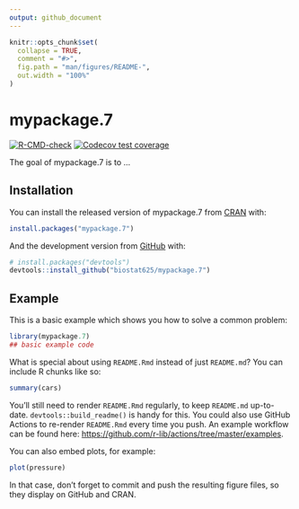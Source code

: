 ```yaml
---
output: github_document
---
```


<!-- README.md is generated from README.Rmd. Please edit that file -->

```r
knitr::opts_chunk$set(
  collapse = TRUE,
  comment = "#>",
  fig.path = "man/figures/README-",
  out.width = "100%"
)
```

# mypackage.7

<!-- badges: start -->
[![R-CMD-check](https://github.com/biostat625/mypackage.7/workflows/R-CMD-check/badge.svg)](https://github.com/biostat625/mypackage.7/actions)
[![Codecov test coverage](https://codecov.io/gh/biostat625/mypackage.7/branch/main/graph/badge.svg)](https://codecov.io/gh/biostat625/mypackage.7?branch=main)
<!-- badges: end -->

The goal of mypackage.7 is to ...

## Installation

You can install the released version of mypackage.7 from [CRAN](https://CRAN.R-project.org) with:

``` r
install.packages("mypackage.7")
```

And the development version from [GitHub](https://github.com/) with:

``` r
# install.packages("devtools")
devtools::install_github("biostat625/mypackage.7")
```
## Example

This is a basic example which shows you how to solve a common problem:

```r
library(mypackage.7)
## basic example code
```

What is special about using `README.Rmd` instead of just `README.md`? You can include R chunks like so:

```r
summary(cars)
```

You'll still need to render `README.Rmd` regularly, to keep `README.md` up-to-date. `devtools::build_readme()` is handy for this. You could also use GitHub Actions to re-render `README.Rmd` every time you push. An example workflow can be found here: <https://github.com/r-lib/actions/tree/master/examples>.

You can also embed plots, for example:

```r
plot(pressure)
```

In that case, don't forget to commit and push the resulting figure files, so they display on GitHub and CRAN.
